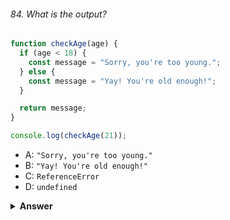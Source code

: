 ###### 84. What is the output?

```javascript
function checkAge(age) {
  if (age < 18) {
    const message = "Sorry, you're too young.";
  } else {
    const message = "Yay! You're old enough!";
  }

  return message;
}

console.log(checkAge(21));
```

- A: `"Sorry, you're too young."`
- B: `"Yay! You're old enough!"`
- C: `ReferenceError`
- D: `undefined`

<details>
<summary>
<b>Answer</b>
</summary>

#### Answer: C

Variables with the `const` and `let` keyword are _block-scoped_. A block is anything between curly brackets (`{ }`). In this case, the curly brackets of the if/else statements. You cannot reference a variable outside of the block it's declared in, a ReferenceError gets thrown.

</details>
